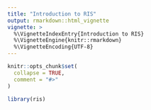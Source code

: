 ```yaml
---
title: "Introduction to RIS"
output: rmarkdown::html_vignette
vignette: >
  %\VignetteIndexEntry{Introduction to RIS}
  %\VignetteEngine{knitr::rmarkdown}
  %\VignetteEncoding{UTF-8}
---
```


```r
knitr::opts_chunk$set(
  collapse = TRUE,
  comment = "#>"
)
```

```r
library(ris)
```
